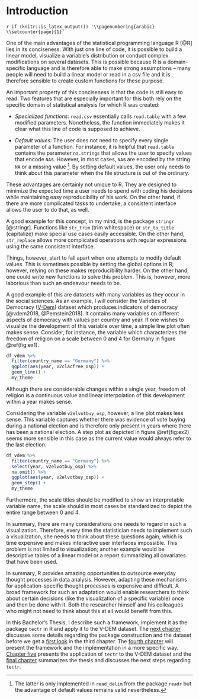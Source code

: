 # Introduction {#intro}

`r if (knitr::is_latex_output()) '\\pagenumbering{arabic}
\\setcounter{page}{1}'`

One of the main advantages of the statistical programming language R [@R] lies in its conciseness. With just one line of code, it is possible to build a linear model, visualize a variable's distribution or conduct complex modifications on several datasets. This is possible because R is a domain-specific language and is therefore able to make strong assumptions -- many people will need to build a linear model or read in a csv file and it is therefore sensible to create custom functions for these purpose.

An important property of this conciseness is that the code is still easy to read. Two features that are especially important for this both rely on the specific domain of statistical analysis for which R was created:

* *Specialized functions:* `read.csv` essentially calls `read.table` with a few modified parameters. Nonetheless, the function immediately makes it clear what this line of code is supposed to achieve.

* *Default values:* The user does not need to specify every single parameter of a function. For instance, it is helpful that `read.table` contains the parameter `na.strings` that allows the user to specify values that encode `NA`s. However, in most cases, `NA`s are encoded by the string `NA` or a missing value [^1]. By setting default values, the user only needs to think about this parameter when the file structure is out of the ordinary.

[^1]: The latter is only implemented in `read_delim` from the package `readr` but the advantage of default values remains valid nevertheless.

These advantages are certainly not unique to R. They are designed to minimize the expected time a user needs to spend with coding his decisions while maintaining easy reproducibility of his work. On the other hand, if there are more complicated tasks to undertake, a consistent interface allows the user to do that, as well.

A good example for this concept, in my mind, is the package `stringr` [@stringr]. Functions like `str_trim` (trim whitespace) or `str_to_title` (capitalize) make special use cases easily accessible. On the other hand, `str_replace` allows more complicated operations with regular expressions using the same consistent interface.

Things, however, start to fall apart when one attempts to modify default values. This is sometimes possible by setting the global options in R; however, relying on these makes reproducibility harder. On the other hand, one could write new functions to solve this problem. This is, however, more laborious than such an endeavour needs to be.

A good example of this are datasets with many variables as they occur in the social sciences. As an example, I will consider the Varieties of Democracy ([V-Dem](v-dem.net)) dataset which produces indicators of democracy [@vdem2018, @Pemstein2018]. It contains many variables on different aspects of democracy with values per country and year. If one wishes to visualize the development of this variable over time, a simple line plot often makes sense. Consider, for instance, the variable which characterizes the freedom of religion on a scale between 0 and 4 for Germany in figure \@ref(fig:ex1).

```r
df_vdem %>% 
  filter(country_name == "Germany") %>% 
  ggplot(aes(year, v2clacfree_osp)) + 
  geom_line() + 
  my_theme
```

Although there are considerable changes within a single year, freedom of religion is a continuous value and linear interpolation of this development within a year makes sense.

Considering the variable `v2elvotbuy_osp`, however, a line plot makes less sense. This variable captures whether there was evidence of vote buying during a national election and is therefore only present in years where there has been a national election. A step plot as depicted in figure \@ref(fig:ex2) seems more sensible in this case as the current value would always refer to the last election.

```r
df_vdem %>% 
  filter(country_name == "Germany") %>% 
  select(year, v2elvotbuy_osp) %>% 
  na.omit() %>% 
  ggplot(aes(year, v2elvotbuy_osp)) + 
  geom_step() + 
  my_theme
```

Furthermore, the scale titles should be modified to show an interpretable variable name, the scale should in most cases be standardized to depict the entire range between 0 and 4.

In summary, there are many considerations one needs to regard in such a visualization. Therefore, every time the statistician needs to implement such a visualization, she needs to think about these questions again, which is time expensive and makes interactive user interfaces impossible. This problem is not limited to visualization; another example would be descriptive tables of a linear model or a report summarizing all covariates that have been used.

In summary, R provides amazing opportunities to outsource everyday thought processes in data analysis. However, adapting these mechanisms for application-specific thought processes is expensive and difficult. A broad framework for such an adaptation would enable researchers to think about certain decisions (like the visualization of a specific variable) once and then be done with it. Both the researcher himself and his colleagues who might not need to think about this at all would benefit from this.

In this Bachelor's Thesis, I describe such a framework, implement it as the package `tectr` in R and apply it to the V-DEM dataset. The [next chapter](#methods) discusses some details regarding the package construction and the dataset before we get a [first look](#example) in the third chapter. The [fourth chapter](#concept) will present the framework and the implementation in a more specific way. [Chapter five](#application) presents the application of `tectr` to the V-DEM dataset and the [final chapter](#summary) summarizes the thesis and discusses the next steps regarding `tectr`.